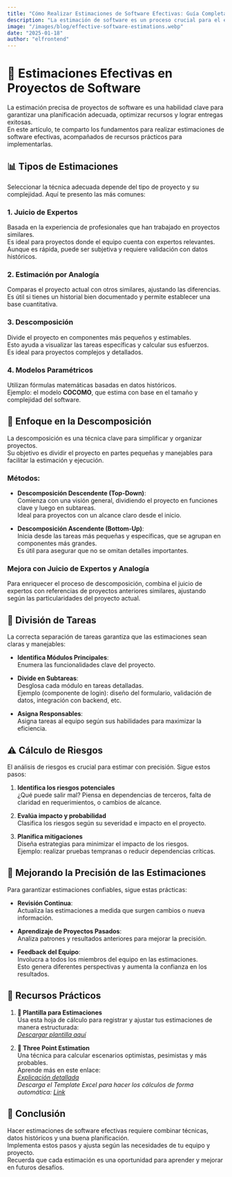 ```yaml
---
title: "Cómo Realizar Estimaciones de Software Efectivas: Guía Completa"
description: "La estimación de software es un proceso crucial para el éxito de cualquier proyecto. Aprende a realizar estimaciones precisas y confiables, considerando factores como el tamaño del proyecto, el equipo, y las tecnologías utilizadas."
image: "/images/blog/effective-software-estimations.webp"
date: "2025-01-18"
author: "elfrontend"
---
```


# 🧠 Estimaciones Efectivas en Proyectos de Software

La estimación precisa de proyectos de software es una habilidad clave para garantizar una planificación adecuada, optimizar recursos y lograr entregas exitosas.  
En este artículo, te comparto los fundamentos para realizar estimaciones de software efectivas, acompañados de recursos prácticos para implementarlas.


## 📊 Tipos de Estimaciones

Seleccionar la técnica adecuada depende del tipo de proyecto y su complejidad. Aquí te presento las más comunes:

### 1. Juicio de Expertos

Basada en la experiencia de profesionales que han trabajado en proyectos similares.  
Es ideal para proyectos donde el equipo cuenta con expertos relevantes.  
Aunque es rápida, puede ser subjetiva y requiere validación con datos históricos.

### 2. Estimación por Analogía

Comparas el proyecto actual con otros similares, ajustando las diferencias.  
Es útil si tienes un historial bien documentado y permite establecer una base cuantitativa.

### 3. Descomposición

Divide el proyecto en componentes más pequeños y estimables.  
Esto ayuda a visualizar las tareas específicas y calcular sus esfuerzos.  
Es ideal para proyectos complejos y detallados.

### 4. Modelos Paramétricos

Utilizan fórmulas matemáticas basadas en datos históricos.  
Ejemplo: el modelo **COCOMO**, que estima con base en el tamaño y complejidad del software.


## 🧩 Enfoque en la Descomposición

La descomposición es una técnica clave para simplificar y organizar proyectos.  
Su objetivo es dividir el proyecto en partes pequeñas y manejables para facilitar la estimación y ejecución.

### Métodos:

- **Descomposición Descendente (Top-Down)**:  
  Comienza con una visión general, dividiendo el proyecto en funciones clave y luego en subtareas.  
  Ideal para proyectos con un alcance claro desde el inicio.

- **Descomposición Ascendente (Bottom-Up)**:  
  Inicia desde las tareas más pequeñas y específicas, que se agrupan en componentes más grandes.  
  Es útil para asegurar que no se omitan detalles importantes.

### Mejora con Juicio de Expertos y Analogía

Para enriquecer el proceso de descomposición, combina el juicio de expertos con referencias de proyectos anteriores similares, ajustando según las particularidades del proyecto actual.


## 🧱 División de Tareas

La correcta separación de tareas garantiza que las estimaciones sean claras y manejables:

- **Identifica Módulos Principales**:  
  Enumera las funcionalidades clave del proyecto.

- **Divide en Subtareas**:  
  Desglosa cada módulo en tareas detalladas.  
  Ejemplo (componente de login): diseño del formulario, validación de datos, integración con backend, etc.

- **Asigna Responsables**:  
  Asigna tareas al equipo según sus habilidades para maximizar la eficiencia.


## ⚠️ Cálculo de Riesgos

El análisis de riesgos es crucial para estimar con precisión. Sigue estos pasos:

1. **Identifica los riesgos potenciales**  
   ¿Qué puede salir mal? Piensa en dependencias de terceros, falta de claridad en requerimientos, o cambios de alcance.

2. **Evalúa impacto y probabilidad**  
   Clasifica los riesgos según su severidad e impacto en el proyecto.

3. **Planifica mitigaciones**  
   Diseña estrategias para minimizar el impacto de los riesgos.  
   Ejemplo: realizar pruebas tempranas o reducir dependencias críticas.



## 🎯 Mejorando la Precisión de las Estimaciones

Para garantizar estimaciones confiables, sigue estas prácticas:

- **Revisión Continua**:  
  Actualiza las estimaciones a medida que surgen cambios o nueva información.

- **Aprendizaje de Proyectos Pasados**:  
  Analiza patrones y resultados anteriores para mejorar la precisión.

- **Feedback del Equipo**:  
  Involucra a todos los miembros del equipo en las estimaciones.  
  Esto genera diferentes perspectivas y aumenta la confianza en los resultados.



## 🧰 Recursos Prácticos

1. **📄 Plantilla para Estimaciones**  
   Usa esta hoja de cálculo para registrar y ajustar tus estimaciones de manera estructurada:  
   _[Descargar plantilla aquí](https://docs.google.com/spreadsheets/d/1DV9uF0scgvpnqaq8Tl9VHtnq97CXakip/edit?usp=drive_link)_

2. **📐 Three Point Estimation**  
   Una técnica para calcular escenarios optimistas, pesimistas y más probables.  
   Aprende más en este enlace:  
   _[Explicación detallada](https://en.wikipedia.org/wiki/Three-point_estimation#:~:text=E%20%3D)_  
   _Descarga el Template Excel para hacer los cálculos de forma automática: [Link](https://docs.google.com/document/d/1AqSNRZF68pfEgUwuPsyXZvN_OVyFxjEW/edit?usp=drive_link&ouid=110734810129448103699&rtpof=true&sd=true)_


## 🏁 Conclusión

Hacer estimaciones de software efectivas requiere combinar técnicas, datos históricos y una buena planificación.  
Implementa estos pasos y ajusta según las necesidades de tu equipo y proyecto.  
Recuerda que cada estimación es una oportunidad para aprender y mejorar en futuros desafíos.